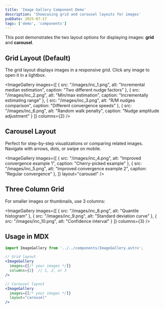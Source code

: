 ```yaml
---
title: 'Image Gallery Component Demo'
description: 'Showcasing grid and carousel layouts for images'
pubDate: 2025-07-17
tags: ['demo', 'components']
---
```



This post demonstrates the two layout options for displaying images: **grid** and **carousel**.

## Grid Layout (Default)

The grid layout displays images in a responsive grid. Click any image to open it in a lightbox.

<ImageGallery 
  images={[
    {
      src: "/images/inc_1.png",
      alt: "Incremental median estimation",
      caption: "Two different nudge factors"
    },
    {
      src: "/images/inc_2.png",
      alt: "Min/max estimation",
      caption: "Incrementally estimating range"
    },
    {
      src: "/images/inc_3.png",
      alt: "R/M nudges comparison",
      caption: "Different convergence speeds"
    },
    {
      src: "/images/inc_6.png",
      alt: "Random walk penalty",
      caption: "Nudge amplitude adjustment"
    }
  ]}
  columns={2}
/>

## Carousel Layout

Perfect for step-by-step visualizations or comparing related images. Navigate with arrows, dots, or swipe on mobile.

<ImageGallery 
  images={[
    {
      src: "/images/inc_4.png",
      alt: "Improved convergence example 1",
      caption: "Cherry-picked example"
    },
    {
      src: "/images/inc_5.png",
      alt: "Improved convergence example 2",
      caption: "Regular convergence"
    },
  ]}
  layout="carousel"
/>

## Three Column Grid

For smaller images or thumbnails, use 3 columns:

<ImageGallery 
  images={[
    {
      src: "/images/inc_8.png",
      alt: "Quantile histogram"
    },
    {
      src: "/images/inc_9.png",
      alt: "Standard deviation curve"
    },
    {
      src: "/images/inc_10.png",
      alt: "Confidence interval"
    }
  ]}
  columns={3}
/>

## Usage in MDX

```jsx
import ImageGallery from '../../components/ImageGallery.astro';

// Grid layout
<ImageGallery 
  images={[/* your images */]}
  columns={2}  // 1, 2, or 3
/>

// Carousel layout
<ImageGallery 
  images={[/* your images */]}
  layout="carousel"
/>
```
